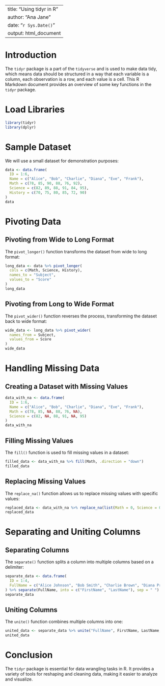 
---
title: "Using tidyr in R"
author: "Ana Jane"
date: "`r Sys.Date()`"
output: html_document
---

# Introduction
The `tidyr` package is a part of the `tidyverse` and is used to make data tidy, which means data should be structured in a way that each variable is a column, each observation is a row, and each value is a cell. This R Markdown document provides an overview of some key functions in the `tidyr` package.

# Load Libraries
```{r setup, include=TRUE}
library(tidyr)
library(dplyr)
```

# Sample Dataset
We will use a small dataset for demonstration purposes:
```{r}
data <- data.frame(
  ID = 1:6,
  Name = c("Alice", "Bob", "Charlie", "Diana", "Eve", "Frank"),
  Math = c(78, 85, 90, 88, 76, 92),
  Science = c(82, 89, 88, 91, 84, 95),
  History = c(70, 75, 80, 85, 72, 90)
)
data
```

# Pivoting Data
## Pivoting from Wide to Long Format
The `pivot_longer()` function transforms the dataset from wide to long format:
```{r}
long_data <- data %>% pivot_longer(
  cols = c(Math, Science, History),
  names_to = "Subject",
  values_to = "Score"
)
long_data
```

## Pivoting from Long to Wide Format
The `pivot_wider()` function reverses the process, transforming the dataset back to wide format:
```{r}
wide_data <- long_data %>% pivot_wider(
  names_from = Subject,
  values_from = Score
)
wide_data
```

# Handling Missing Data
## Creating a Dataset with Missing Values
```{r}
data_with_na <- data.frame(
  ID = 1:6,
  Name = c("Alice", "Bob", "Charlie", "Diana", "Eve", "Frank"),
  Math = c(78, 85, NA, 88, 76, NA),
  Science = c(82, NA, 88, 91, NA, 95)
)
data_with_na
```

## Filling Missing Values
The `fill()` function is used to fill missing values in a dataset:
```{r}
filled_data <- data_with_na %>% fill(Math, .direction = "down")
filled_data
```

## Replacing Missing Values
The `replace_na()` function allows us to replace missing values with specific values:
```{r}
replaced_data <- data_with_na %>% replace_na(list(Math = 0, Science = 0))
replaced_data
```

# Separating and Uniting Columns
## Separating Columns
The `separate()` function splits a column into multiple columns based on a delimiter:
```{r}
separate_data <- data.frame(
  ID = 1:4,
  FullName = c("Alice Johnson", "Bob Smith", "Charlie Brown", "Diana Prince")
) %>% separate(FullName, into = c("FirstName", "LastName"), sep = " ")
separate_data
```

## Uniting Columns
The `unite()` function combines multiple columns into one:
```{r}
united_data <- separate_data %>% unite("FullName", FirstName, LastName, sep = " ")
united_data
```

# Conclusion
The `tidyr` package is essential for data wrangling tasks in R. It provides a variety of tools for reshaping and cleaning data, making it easier to analyze and visualize.
